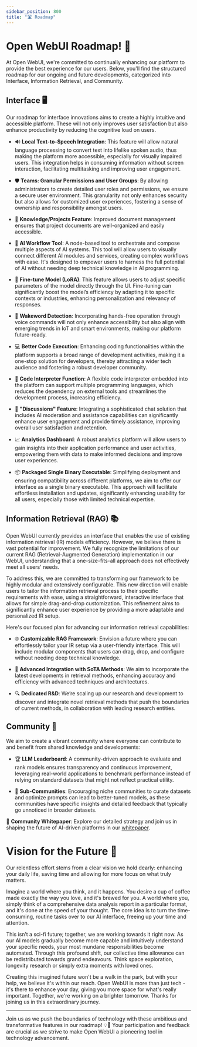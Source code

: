 ```yaml
---
sidebar_position: 800
title: "🛣️ Roadmap"
---
```



<TopBanners />

# Open WebUI Roadmap! 🌟

At Open WebUI, we're committed to continually enhancing our platform to provide the best experience for our users. Below, you'll find the structured roadmap for our ongoing and future developments, categorized into Interface, Information Retrieval, and Community.

## Interface 🖥️

Our roadmap for interface innovations aims to create a highly intuitive and accessible platform. These will not only improves user satisfaction but also enhance productivity by reducing the cognitive load on users.

- 🔊 **Local Text-to-Speech Integration**: This feature will allow natural language processing to convert text into lifelike spoken audio, thus making the platform more accessible, especially for visually impaired users. This integration helps in consuming information without screen interaction, facilitating multitasking and improving user engagement.

- 🛡️ **Teams: Granular Permissions and User Groups**: By allowing administrators to create detailed user roles and permissions, we ensure a secure user environment. This granularity not only enhances security but also allows for customized user experiences, fostering a sense of ownership and responsibility amongst users.

- 📁 **Knowledge/Projects Feature**: Improved document management ensures that project documents are well-organized and easily accessible.

- 🧠 **AI Workflow Tool**: A node-based tool to orchestrate and compose multiple aspects of AI systems. This tool will allow users to visually connect different AI modules and services, creating complex workflows with ease. It's designed to empower users to harness the full potential of AI without needing deep technical knowledge in AI programming.

- 🔧 **Fine-tune Model (LoRA)**: This feature allows users to adjust specific parameters of the model directly through the UI. Fine-tuning can significantly boost the model’s efficiency by adapting it to specific contexts or industries, enhancing personalization and relevancy of responses.

- 📣 **Wakeword Detection**: Incorporating hands-free operation through voice commands will not only enhance accessibility but also align with emerging trends in IoT and smart environments, making our platform future-ready.

- 💻 **Better Code Execution**: Enhancing coding functionalities within the platform supports a broad range of development activities, making it a one-stop solution for developers, thereby attracting a wider tech audience and fostering a robust developer community.

- 🤖 **Code Interpreter Function**: A flexible code interpreter embedded into the platform can support multiple programming languages, which reduces the dependency on external tools and streamlines the development process, increasing efficiency.

- 💬 **"Discussions" Feature**: Integrating a sophisticated chat solution that includes AI moderation and assistance capabilities can significantly enhance user engagement and provide timely assistance, improving overall user satisfaction and retention.

- 📈 **Analytics Dashboard**: A robust analytics platform will allow users to gain insights into their application performance and user activities, empowering them with data to make informed decisions and improve user experiences.

- 📦 **Packaged Single Binary Executable**: Simplifying deployment and ensuring compatibility across different platforms, we aim to offer our interface as a single binary executable. This approach will facilitate effortless installation and updates, significantly enhancing usability for all users, especially those with limited technical expertise.

## Information Retrieval (RAG) 📚

Open WebUI currently provides an interface that enables the use of existing information retrieval (IR) models efficiency. However, we believe there is vast potential for improvement. We fully recognize the limitations of our current RAG (Retrieval-Augmented Generation) implementation in our WebUI, understanding that a one-size-fits-all approach does not effectively meet all users' needs. 

To address this, we are committed to transforming our framework to be highly modular and extensively configurable. This new direction will enable users to tailor the information retrieval process to their specific requirements with ease, using a straightforward, interactive interface that allows for simple drag-and-drop customization. This refinement aims to significantly enhance user experience by providing a more adaptable and personalized IR setup.

Here's our focused plan for advancing our information retrieval capabilities:

- 🌐 **Customizable RAG Framework**: Envision a future where you can effortlessly tailor your IR setup via a user-friendly interface. This will include modular components that users can drag, drop, and configure without needing deep technical knowledge.

- 🔄 **Advanced Integration with SoTA Methods**: We aim to incorporate the latest developments in retrieval methods, enhancing accuracy and efficiency with advanced techniques and architectures.

- 🔍 **Dedicated R&D**: We’re scaling up our research and development to discover and integrate novel retrieval methods that push the boundaries of current methods, in collaboration with leading research entities.

## Community 🤝

We aim to create a vibrant community where everyone can contribute to and benefit from shared knowledge and developments:

- 🏆 **LLM Leaderboard**: A community-driven approach to evaluate and rank models ensures transparency and continuous improvement, leveraging real-world applications to benchmark performance instead of relying on standard datasets that might not reflect practical utility.

- 👥 **Sub-Communities**: Encouraging niche communities to curate datasets and optimize prompts can lead to better-tuned models, as these communities have specific insights and detailed feedback that typically go unnoticed in broader datasets.

🔗 **Community Whitepaper**: Explore our detailed strategy and join us in shaping the future of AI-driven platforms in our [whitepaper](https://openwebui.com/assets/files/whitepaper.pdf).


# Vision for the Future 🔭

Our relentless effort stems from a clear vision we hold dearly: enhancing your daily life, saving time and allowing for more focus on what truly matters. 

Imagine a world where you think, and it happens. You desire a cup of coffee made exactly the way you love, and it's brewed for you. A world where you, simply think of a comprehensive data analysis report in a particular format, and it's done at the speed of your thought. The core idea is to turn the time-consuming, routine tasks over to our AI interface, freeing up your time and attention.

This isn’t a sci-fi future; together, we are working towards it right now. As our AI models gradually become more capable and intuitively understand your specific needs, your most mundane responsibilities become automated. Through this profound shift, our collective time allowance can be redistributed towards grand endeavours. Think space exploration, longevity research or simply extra moments with loved ones. 

Creating this imagined future won't be a walk in the park, but with your help, we believe it's within our reach. Open WebUI is more than just tech - it's there to enhance your day, giving you more space for what's really important. Together, we're working on a brighter tomorrow. Thanks for joining us in this extraordinary journey.

---

Join us as we push the boundaries of technology with these ambitious and transformative features in our roadmap! 💡🚀 Your participation and feedback are crucial as we strive to make Open WebUI a pioneering tool in technology advancement.